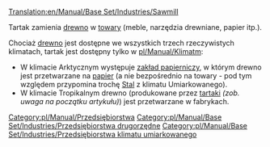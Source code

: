 [[Translation:en/Manual/Base Set/Industries/Sawmill]]
{{en/Note| Ten artykuł dotyczy '''Tartaku''' (ang. ''[[en/Manual/Base Set/Industries/Sawmill]]'') występującego '''w klimacie Umiarkowanym'''<br>
Zupełnie inaczej działa [[pl/Manual/Base Set/Industries/Tartak (tropikalny)|'''Tartak w klimacie Tropikalnym''']] (ang. ''[[en/Manual/Base Set/Industries/Lumber Mill]]'') }}

{{pl/Manual/Base Set/Industries/Przedsiębiorstwa|image=en/Manual/Base Set/Industries/Sawmill.png
|name=Tartak
|climates=[[pl/Manual/Klimat]]
|accepts=[[pl/Manual/Base Set/Cargos/Drewno|Drewno]]
|produces=[[pl/Manual/Base Set/Cargos/Towary|Towary]]
}}

Tartak zamienia [[pl/Manual/Base Set/Cargos/Drewno|drewno]] w [[pl/Manual/Base Set/Cargos/Towary|towary]] (meble, narzędzia drewniane, papier itp.).

Chociaż [[pl/Manual/Base Set/Cargos/Drewno|drewno]] jest dostępne we wszystkich trzech rzeczywistych klimatach, tartak jest dostępny tylko w [[pl/Manual/Klimat]]m:
* W klimacie Arktycznym występuje [[pl/Manual/Base Set/Industries/Zakład papierniczy|zakład papierniczy]], w którym drewno jest przetwarzane na [[pl/Manual/Base Set/Cargos/Papier|papier]] (a nie bezpośrednio na towary - pod tym względem przypomina trochę [[pl/Manual/Base Set/Cargos/Stal|Stal]] z klimatu Umiarkowanego).
* W klimacie Tropikalnym drewno (produkowane przez [[en/Tartak (tropikalny/Pl)|tartaki]] ''(zob. uwaga na początku artykułu)'') jest przetwarzane w fabrykach. 


{{pl/Manual/Base Set/Industries/Navbox Industries}}

[[Category:pl/Manual/Przedsiębiorstwa]]
[[Category:pl/Manual/Base Set/Industries/Przedsiębiorstwa drugorzędne]]
[[Category:pl/Manual/Base Set/Industries/Przedsiębiorstwa klimatu umiarkowanego]]